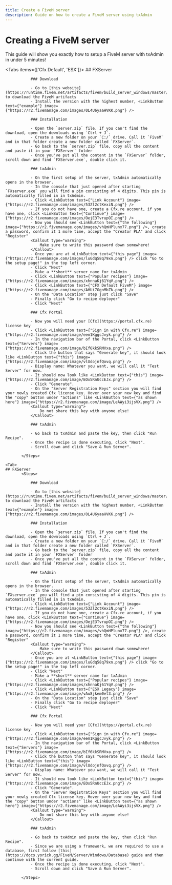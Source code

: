 ```yaml
---
title: Create a FiveM server
description: Guide on how to create a FiveM server using txAdmin
---
```



# Creating a FiveM server

This guide will show you exactly how to setup a FiveM server with txAdmin in under 5 minutes!

<Tabs items={['Cfx Default', 'ESX']}>
        <Tab>
    ## FXServer
           <Steps>

               ### Download

               - Go to [this website](https://runtime.fivem.net/artifacts/fivem/build_server_windows/master/) to download the FiveM artifacts
               - Install the version with the highest number, <LinkButton text={"example"} image={"https://r2.fivemanage.com/images/0L4U6yaaHVKK.png"} />

               ### Installation

               - Open the `server.zip` file. If you can't find the download, open the downloads using `Ctrl + J`.
               - Create a new folder on your `C:/` drive. Call it `FiveM` and in that folder create a new folder called `FXServer`.
               - Go back to the `server.zip` file, copy all the content and paste it in your `FXServer` folder
               - Once you've put all the content in the `FXServer` folder, scroll down and find `FXServer.exe`, double click it.

               ### txAdmin

               - On the first setup of the server, txAdmin automatically opens in the browser.
               - In the console that just opened after starting `FXserver.exe` you will find a pin consisting of 4 digits. This pin is automatically filled in in txAdmin.
               - Click <LinkButton text={"Link Account"} image={"https://r2.fivemanage.com/images/53Zl2ctKexiN.png"} />
               - If you do not have one, create a Cfx.re account, if you have one, click <LinkButton text={"Continue"} image={"https://r2.fivemanage.com/images/OejE3TvrupOI.png"} />
               - Now you should see <LinkButton text={"the following"} image={"https://r2.fivemanage.com/images/vhQmHPlunx77.png"} />, create a password, confirm it 1 more time, accept the "Creator PLA" and click "Register"
               <Callout type="warning">
                   Make sure to write this password down somewhere!
               </Callout>
               - Once you are at <LinkButton text={"this page"} image={"https://r2.fivemanage.com/images/luGdq58q79xn.png"} /> click "Go to the setup page!" in the top left corner.
               - Click "Next"
               - Make a **short** server name for txAdmin
               - Click <LinkButton text={"Popular recipes"} image={"https://r2.fivemanage.com/images/xhnnaKj61YqV.png"} />
               - Click <LinkButton text={"CFX Default FiveM"} image={"https://r2.fivemanage.com/images/AHUi7GgnMbZk.png"} />
               - On the "Data Location" step just click "Save"
               - Finally click "Go to recipe deployer"
               - Click "Next"

               ### Cfx Portal

               - Now you will need your [Cfx](https://portal.cfx.re) license key
               - Click <LinkButton text={"Sign in with Cfx.re"} image={"https://r2.fivemanage.com/image/eem1KggcJvyk.png"} />
               - In the navigation bar of the Portal, click <LinkButton text={"Servers"} image={"https://r2.fivemanage.com/image/bIf6kkSRMVxa.png"} />
               - Click the button that says "Generate key", it should look like <LinkButton text={"this"} image={"https://r2.fivemanage.com/image/vlUdojnfQovq.png"} />
               - Display name: Whatever you want, we will call it "Test Server" for now.
               - It should now look like <LinkButton text={"this"} image={"https://r2.fivemanage.com/image/EOx5RnUccEJx.png"} />
               - Click "Generate".
               - On the "Server Registration Keys" section you will find your newly created Cfx license key. Hover over your new key and find the "copy" button under "actions" like <LinkButton text={"as shown here"} image={"https://r2.fivemanage.com/image/LeAWyi3ijsVX.png"} />
               <Callout type="warning">
                   Do not share this key with anyone else!
               </Callout>

               ### txAdmin

               - Go back to txAdmin and paste the key, then click "Run Recipe".
               - Once the recipe is done executing, click "Next".
               - Scroll down and click "Save & Run Server".

           </Steps>
   </Tab>


    <Tab>
    ## FXServer
           <Steps>

               ### Download

               - Go to [this website](https://runtime.fivem.net/artifacts/fivem/build_server_windows/master/) to download the FiveM artifacts
               - Install the version with the highest number, <LinkButton text={"example"} image={"https://r2.fivemanage.com/images/0L4U6yaaHVKK.png"} />

               ### Installation

               - Open the `server.zip` file. If you can't find the download, open the downloads using `Ctrl + J`.
               - Create a new folder on your `C:/` drive. Call it `FiveM` and in that folder create a new folder called `FXServer`.
               - Go back to the `server.zip` file, copy all the content and paste it in your `FXServer` folder
               - Once you've put all the content in the `FXServer` folder, scroll down and find `FXServer.exe`, double click it.

               ### txAdmin

               - On the first setup of the server, txAdmin automatically opens in the browser.
               - In the console that just opened after starting `FXserver.exe` you will find a pin consisting of 4 digits. This pin is automatically filled in in txAdmin.
               - Click <LinkButton text={"Link Account"} image={"https://r2.fivemanage.com/images/53Zl2ctKexiN.png"} />
               - If you do not have one, create a Cfx.re account, if you have one, click <LinkButton text={"Continue"} image={"https://r2.fivemanage.com/images/OejE3TvrupOI.png"} />
               - Now you should see <LinkButton text={"the following"} image={"https://r2.fivemanage.com/images/vhQmHPlunx77.png"} />, create a password, confirm it 1 more time, accept the "Creator PLA" and click "Register"
               <Callout type="warning">
                   Make sure to write this password down somewhere!
               </Callout>
               - Once you are at <LinkButton text={"this page"} image={"https://r2.fivemanage.com/images/luGdq58q79xn.png"} /> click "Go to the setup page!" in the top left corner.
               - Click "Next"
               - Make a **short** server name for txAdmin
               - Click <LinkButton text={"Popular recipes"} image={"https://r2.fivemanage.com/images/xhnnaKj61YqV.png"} />
               - Click <LinkButton text={"ESX Legacy"} image={"https://r2.fivemanage.com/image/vAu8jkem0et3.png"} />
               - On the "Data Location" step just click "Save"
               - Finally click "Go to recipe deployer"
               - Click "Next"

               ### Cfx Portal

               - Now you will need your [Cfx](https://portal.cfx.re) license key
               - Click <LinkButton text={"Sign in with Cfx.re"} image={"https://r2.fivemanage.com/image/eem1KggcJvyk.png"} />
               - In the navigation bar of the Portal, click <LinkButton text={"Servers"} image={"https://r2.fivemanage.com/image/bIf6kkSRMVxa.png"} />
               - Click the button that says "Generate key", it should look like <LinkButton text={"this"} image={"https://r2.fivemanage.com/image/vlUdojnfQovq.png"} />
               - Display name: Whatever you want, we will call it "Test Server" for now.
               - It should now look like <LinkButton text={"this"} image={"https://r2.fivemanage.com/image/EOx5RnUccEJx.png"} />
               - Click "Generate".
               - On the "Server Registration Keys" section you will find your newly created Cfx license key. Hover over your new key and find the "copy" button under "actions" like <LinkButton text={"as shown here"} image={"https://r2.fivemanage.com/image/LeAWyi3ijsVX.png"} />
               <Callout type="warning">
                   Do not share this key with anyone else!
               </Callout>

               ### txAdmin

               - Go back to txAdmin and paste the key, then click "Run Recipe".
               - Since we are using a framework, we are required to use a database, first follow [this](https://docs.yorick.gg/FiveM/Server/Windows/Database) guide and then continue with the current guide.
               - Once the recipe is done executing, click "Next".
               - Scroll down and click "Save & Run Server".

           </Steps>
   </Tab> 

</Tabs>


